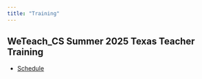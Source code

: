 ```yaml
---
title: "Training"
---
```


## WeTeach_CS Summer 2025 Texas Teacher Training
* [Schedule](weteachcssummertraining2025schedule.qmd)